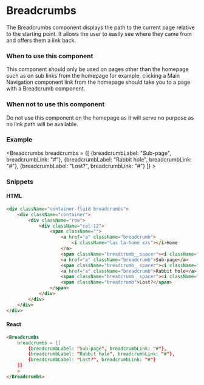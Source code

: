 
<Meta title="Components/Navigation/Breadcrumbs" component={Breadcrumbs} />

# Breadcrumbs

The Breadcrumbs component displays the path to the current page relative to the starting point. It allows the user to easily see where they came from and offers them a link back.

### When to use this component

This component should only be used on pages other than the homepage such as on sub links from the homepage for example, clicking a Main Navigation component link from the homepage should take you to a page with a Breadcrumb component.

### When not to use this component

Do not use this component on the homepage as it will serve no purpose as no link path will be available.

### Example

<Breadcrumbs
    breadcrumbs = {[
        {breadcrumbLabel: "Sub-page", breadcrumbLink: "#"},
        {breadcrumbLabel: "Rabbit hole", breadcrumbLink: "#"},
        {breadcrumbLabel: "Lost?", breadcrumbLink: "#"}
    ]}
    >
</Breadcrumbs>

### Snippets

#### HTML

```HTML
<div className="container-fluid breadcrumbs">
    <div className="container">
        <div className="row">
            <div className="col-12">
                <span className="">
                    <a href="a" className="breadcrumb">
                        <i className="las la-home xxs"></i>Home
                    </a>
                    <span className="breadcrumb__spacer"><i className="las la-angle-right xxs"></i></span>
                    <a href="a" className="breadcrumb">Sub-page</a>
                    <span className="breadcrumb__spacer"><i className="las la-angle-right xxs"></i></span>
                    <a href="a" className="breadcrumb">Rabbit hole</a>
                    <span className="breadcrumb__spacer"><i className="las la-angle-right xxs"></i></span>
                    <span className="breadcrumb">Lost?</span>
                </span>
            </div>
        </div>
    </div>
</div>
```

#### React

```HTML
<Breadcrumbs
    breadcrumbs = {[
        {breadcrumbLabel: "Sub-page", breadcrumbLink: "#"},
        {breadcrumbLabel: "Rabbit hole", breadcrumbLink: "#"},
        {breadcrumbLabel: "Lost?", breadcrumbLink: "#"}
    ]}
    >
</Breadcrumbs>
```